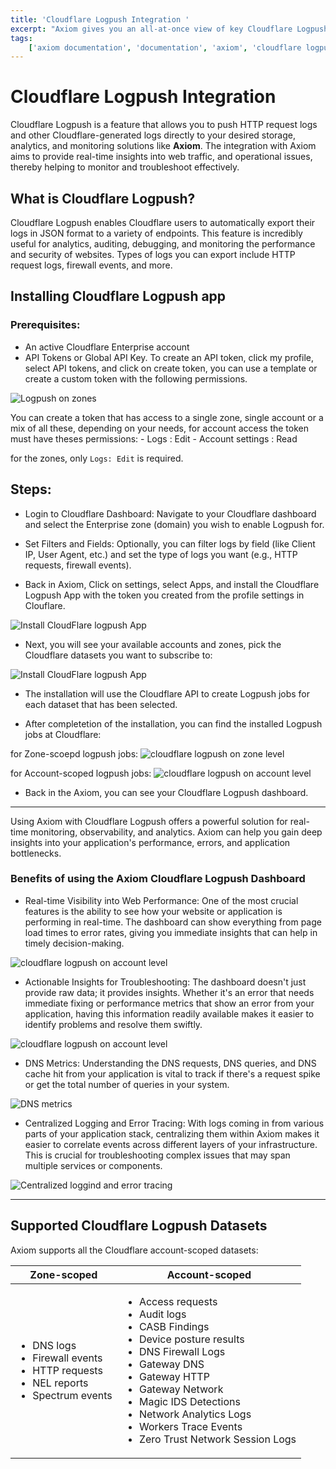 ```yaml
---
title: 'Cloudflare Logpush Integration '
excerpt: "Axiom gives you an all-at-once view of key Cloudflare Logpush metrics and logs, out of the box, with our Dynamic Cloudflare logpush dashboard."
tags:
    ['axiom documentation', 'documentation', 'axiom', 'cloudflare logpush', 'requests', 'edge network', 'route trigger', 'cloudflare']
---
```


# Cloudflare Logpush Integration 

Cloudflare Logpush is a feature that allows you to push HTTP request logs and other Cloudflare-generated logs directly to your desired storage, analytics, and monitoring solutions like **Axiom**. The integration with Axiom aims to provide real-time insights into web traffic, and operational issues, thereby helping to monitor and troubleshoot effectively.

## What is Cloudflare Logpush?

Cloudflare Logpush enables Cloudflare users to automatically export their logs in JSON format to a variety of endpoints. This feature is incredibly useful for analytics, auditing, debugging, and monitoring the performance and security of websites. Types of logs you can export include HTTP request logs, firewall events, and more.

## Installing Cloudflare Logpush app


### Prerequisites:

- An active Cloudflare Enterprise account
- API Tokens or Global API Key. To create an API token, click my profile, select API tokens, and click on create token, you can use a template or create a custom token with the following permissions.

![Logpush on zones](/doc-assets/shots/api-token-permissions.png)

You can create a token that has access to a single zone, single account or a mix of all these, depending on your needs, for account access the token must
have theses permissions:
    - Logs : Edit
    - Account settings : Read 

for the zones, only `Logs: Edit` is required.

## Steps:


- Login to Cloudflare Dashboard: Navigate to your Cloudflare dashboard and select the Enterprise zone (domain) you wish to enable Logpush for.

- Set Filters and Fields: Optionally, you can filter logs by field (like Client IP, User Agent, etc.) and set the type of logs you want (e.g., HTTP requests, firewall events).

- Back in Axiom, Click on settings, select Apps, and install the Cloudflare Logpush App with the token you created from the profile settings in Clouflare. 

![Install CloudFlare logpush App](/doc-assets/shots/axiom-install-cloudflare-logpush.png)

- Next, you will see your available accounts and zones, pick the Cloudflare datasets you want to subscribe to:

![Install CloudFlare logpush App](/doc-assets/shots/cloudflare-datasets-selection.png)

- The installation will use the Cloudflare API to create Logpush jobs for each dataset that has been selected.

- After completetion of the installation, you can find the installed Logpush jobs at Cloudflare:

for Zone-scoepd logpush jobs:
![cloudflare logpush on zone level](/doc-assets/shots/status-logpush-job-zone-scoped.png)

for Account-scoped logpush jobs:
![cloudflare logpush on account level](/doc-assets/shots/status-logpush-job-account-scoped.png)

- Back in the Axiom, you can see your Cloudflare Logpush dashboard.


---


Using Axiom with Cloudflare Logpush offers a powerful solution for real-time monitoring, observability, and analytics. Axiom can help you gain deep insights into your application's performance, errors, and application bottlenecks.

### Benefits of using the Axiom Cloudflare Logpush Dashboard 

- Real-time Visibility into Web Performance: One of the most crucial features is the ability to see how your website or application is performing in real-time. The dashboard can show everything from page load times to error rates, giving you immediate insights that can help in timely decision-making.

![cloudflare logpush on account level](/doc-assets/shots/realtime-dashboard-performance.png)


- Actionable Insights for Troubleshooting: The dashboard doesn't just provide raw data; it provides insights. Whether it's an error that needs immediate fixing or performance metrics that show an error from your application, having this information readily available makes it easier to identify problems and resolve them swiftly.


![cloudflare logpush on account level](/doc-assets/shots/acitonable-insights-cloudflare-dashboard.png)


- DNS Metrics: Understanding the DNS requests, DNS queries, and DNS cache hit from your application is vital to track if there's a request spike or get the total number of queries in your system.

![DNS metrics](/doc-assets/shots/dns-metrics-dashboard.png)


- Centralized Logging and Error Tracing: With logs coming in from various parts of your application stack, centralizing them within Axiom makes it easier to correlate events across different layers of your infrastructure. This is crucial for troubleshooting complex issues that may span multiple services or components.

![Centralized loggind and error tracing](/doc-assets/shots/centralized-logging-error-tracing.png)


---


## Supported Cloudflare Logpush Datasets

Axiom supports all the Cloudflare account-scoped datasets:



<table>
  <thead>
    <tr>
      <th>Zone-scoped</th>
      <th>Account-scoped</th>
    </tr>
  </thead>
  <tbody>
    <tr><td>
      <ul style={{ margin: 0 }}>
        <li>DNS logs</li>
        <li>Firewall events</li>
        <li>HTTP requests</li>
        <li>NEL reports</li>
        <li>Spectrum events</li>
      </ul>
    </td><td>
      <ul style={{ margin: 0 }}>
        <li>Access requests</li>
        <li>Audit logs</li>
        <li>CASB Findings</li>
        <li>Device posture results</li>
        <li>DNS Firewall Logs</li>
        <li>Gateway DNS</li>
        <li>Gateway HTTP</li>
        <li>Gateway Network</li>
        <li>Magic IDS Detections</li>
        <li>Network Analytics Logs</li>
        <li>Workers Trace Events</li>
        <li>Zero Trust Network Session Logs</li>
      </ul>
    </td></tr>
  </tbody>
</table>

